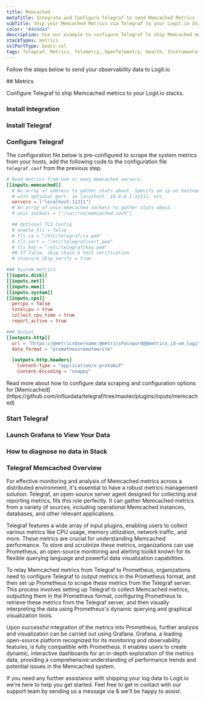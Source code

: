 ```yaml
---
title: Memcached
metaTitle: Integrate and Configure Telegraf to send Memcached Metrics
subTitle: Ship your Memcached Metrics via Telegraf to your Logit.io Stack
color: "#4d4d4d"
description: Use our example to configure Telegraf to ship Memcached metrics to your Logit.io stacks. Configure Telegraf to send Memcached metrics.
stackTypes: metrics
sslPortType: beats-ssl
tags: Telegraf, Metrics, Telemetry, OpenTelemetry, Health, Instrumentation, Memcached, Caching
---
```


Follow the steps below to send your observability data to Logit.io

<Steps>
  ## Metrics

  Configure Telegraf to ship Memcached metrics to your Logit.io stacks.
  
  ### Install Integration
  <InstallIntegration/>

  ### Install Telegraf

  <InstallTelegraf />

  ### Configure Telegraf

  The configuration file below is pre-configured to scrape the system metrics from your hosts, add the following code to the configuration file `telegraf.conf` from the previous step.

  ```toml copy filename="telegraf.conf" showLineNumbers /@metricsUsername/ /@metricsPassword/ /@metrics_id/ /@vmAgentPort/
  # Read metrics from one or many memcached servers.
  [[inputs.memcached]]
    # An array of address to gather stats about. Specify an ip on hostname
    # with optional port. ie localhost, 10.0.0.1:11211, etc.
    servers = ["localhost:11211"]
    # An array of unix memcached sockets to gather stats about.
    # unix_sockets = ["/var/run/memcached.sock"]

    ## Optional TLS Config
    # enable_tls = false
    # tls_ca = "/etc/telegraf/ca.pem"
    # tls_cert = "/etc/telegraf/cert.pem"
    # tls_key = "/etc/telegraf/key.pem"
    ## If false, skip chain & host verification
    # insecure_skip_verify = true

  ### System metrics
  [[inputs.disk]]
  [[inputs.net]]
  [[inputs.mem]]
  [[inputs.system]]
  [[inputs.cpu]]
    percpu = false
    totalcpu = true
    collect_cpu_time = true
    report_active = true

  ### Output
  [[outputs.http]]
    url = "https://@metricsUsername:@metricsPassword@@metrics_id-vm.logit.io:@vmAgentPort/api/v1/write"
    data_format = "prometheusremotewrite"

    [outputs.http.headers]
      Content-Type = "application/x-protobuf"
      Content-Encoding = "snappy"
  ```

  <Callout type="info">
    Read more about how to configure data scraping and configuration options for [Memcached](https://github.com/influxdata/telegraf/tree/master/plugins/inputs/memcached)
  </Callout>

  ### Start Telegraf

  <StartTelegraf />

  ### Launch Grafana to View Your Data

  <LaunchVisualizer type="metrics" />

  ### How to diagnose no data in Stack

  <DiagnoseNoData />

</Steps>

### Telegraf Memcached Overview

For effective monitoring and analysis of Memcached metrics across a distributed environment, it's essential to have a robust metrics management 
solution. Telegraf, an open-source server agent designed for collecting and reporting metrics, fits this role perfectly. It can gather Memcached 
metrics from a variety of sources, including operational Memcached instances, databases, and other relevant applications.

Telegraf features a wide array of input plugins, enabling users to collect various metrics like CPU usage, memory utilization, network traffic, 
and more. These metrics are crucial for understanding Memcached performance. To store and scrutinize these metrics, organizations can use 
Prometheus, an open-source monitoring and alerting toolkit known for its flexible querying language and powerful data visualization capabilities.

To relay Memcached metrics from Telegraf to Prometheus, organizations need to configure Telegraf to output metrics in the Prometheus format, 
and then set up Prometheus to scrape these metrics from the Telegraf server. This process involves setting up Telegraf to collect Memcached 
metrics, outputting them in the Prometheus format, configuring Prometheus to retrieve these metrics from the Telegraf server, and then visually 
interpreting the data using Prometheus's dynamic querying and graphical visualization tools.

Upon successful integration of the metrics into Prometheus, further analysis and visualization can be carried out using Grafana. Grafana, a 
leading open-source platform recognized for its monitoring and observability features, is fully compatible with Prometheus. It enables users to 
create dynamic, interactive dashboards for an in-depth exploration of the metrics data, providing a comprehensive understanding of performance 
trends and potential issues in the Memcached system.

If you need any further assistance with shipping your log data to Logit.io we're here to help you get started. Feel free to get in contact with 
our support team by sending us a message via <IntercomButton text="live chat" /> & we'll be happy to assist.